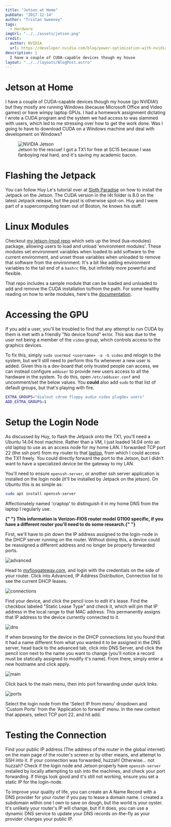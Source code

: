 ```yaml
---
title: "Jetson at Home"
pubDate: "2017-12-14"
author: "Tristan Sweeney"
tags:
  - Hardware
imgUrl: "../../assets/jetson.png"
credit:
  author: NVIDIA
  url: https://developer.nvidia.com/blog/power-optimization-with-nvidia-jetson/
description: |
  I have a couple of CUDA-capable devices though my house
layout: "../../layouts/BlogPost.astro"
---
```




# Jetson at Home

I have a couple of CUDA-capable devices though my house (go NVIDIA!) but they
mostly are running Windows (because Microsoft Office and Video games) or have
wimpy laptop GPUs. I had a homework assignment dictating I wrote a CUDA program
and the system we had access to was slammed with users, which led to me
stressing over how to get the work done. Was I going to have to download CUDA
on a Windows machine and deal with development on Windows?

<figure>
  <img
    src="https://developer.nvidia.com/sites/default/files/akamai/embedded/images/jetsontx1/JetsonTX1_DevKit_3Quarter_ON.png"
    alt="NVIDIA Jetson"
  />
  <figcaption>
    Jetson to the rescue! I got a TX1 for free at SC15 because I was fanboying
    real hard, and it's saving my academic bacon.
  </figcaption>
</figure>

# Flashing the Jetpack

You can follow Huy Le's tutorial over at [Sloth Paradise](https://www.slothparadise.com/setup-cuda-7-0-nvidia-jetson-tx1-jetpack-detailed/)
on how to install the Jetpack on the Jetson. The CUDA version in the l4t folder
is 8.0 on the latest Jetpack release, but the post is otherwise spot-on. Huy and
I were part of a supercomputing team out of Boston, he knows his stuff.

# Linux Modules

Checkout [my jetson-lmod repo](https://github.com/sweeneytr/jetson-lmod)
which sets up the lmod (lua-modules) package, allowing users to load and
unload 'environment modules'. These modules set environment variables when
loaded to add software to the current environment, and unset those variables
when unloaded to remove that software from the environment. It's a bit like
adding environment variables to the tail end of a `bashrc` file, but infinitely
more powerful and flexible.

That repo includes a sample module that can be loaded and unloaded to add and
remove the CUDA installation to/from the path. For some healthy reading on how
to write modules, here's the [documentation](https://lmod.readthedocs.io/en/latest/).

# Accessing the GPU

If you add a user, you'll be troubled to find that any attempt to run CUDA by
them is met with a friendly "No device found" error. This was due to the user
not being a member of the `video` group, which controls access to the graphics
devices.

To fix this, simply `sudo usermod <username> -a -G video` and relogin to the
system, but we'll still need to perform this fix whenever a new user is added.
Given this is a dev-board that only trusted people can access, we can instead
configure `adduser` to provide new users access to all the hardware in
the system. To do this, open `/etc/adduser.conf` and uncomment/set the below
values. You <b>could</b> also add `sudo` to that list of default groups, but
that's playing with fire.

```bash
EXTRA_GROUPS="dialout cdrom floppy audio video plugdev users"
ADD_EXTRA_GROUPS=1
```

# Setup the Login Node

As discussed by Huy, to flash the Jetpack onto the TX1, you'll need a Ubuntu
14.04 host machine. Rather than a VM, I just loaded 14.04 onto an old laptop to
use as an access node for my home LAN. I forwarded TCP port 22 (the ssh port)
from my router to that <u data-qtip="craptop">laptop</u>, from which I could
access the TX1 freely. You could directly forward the port to the Jetson, but
I didn't want to have a specialized device be the gateway to my LAN.

You'll need to ensure `openssh-server`, or another ssh server application is
installed on the login node (it'll be installed by Jetpack on the jetson). On
Ubuntu this is as simple as:

```bash
sudo apt install openssh-server
```

<p id="craptop" class="qtip-tip">
  Affectionately named 'craptop' to distinguish it in my home DNS from the
  laptop I regularly use.
</p>

<b>
  {" "}
  This information is Verizon-FIOS router model G1100 specific, if you have a different
  router you'll need to do some research.{" "}
</b>

First, we'll have to pin down the IP address assigned to the login-node in the
DHCP server running on the router. Without doing this, a device could be
reassigned a different address and no longer be properly forwarded ports.

<img src="/images/jetson_at_home/advanced.PNG" alt="advanced" />

Head to [myfiosgateway.com](myfiosgateway.com), and login with the credentials
on the side of your router. Click into Advanced, IP Address Distribution,
Connection list to see the current DHCP leases.

<img src="/images/jetson_at_home/connections.PNG" alt="connections" />

Find your device, and click the pencil icon to edit it's lease. Find the
checkbox labeled "Static Lease Type" and check it, which will pin that IP
address in the local range to that MAC address. This permanently assigns that IP
address to the device currently connected to it.

<img src="/images/jetson_at_home/dns.PNG" alt="dns" />

If when browsing for the device in the DHCP connections list you found that it
had a name different from what you wanted it to be assigned in the DNS server,
head back to the advanced tab, click into DNS Server, and click the pencil icon
next to the name you want to change (you'll notice a record must be statically
assigned to modify it's name). From there, simply enter a new hostname and
click apply.

<img src="/images/jetson_at_home/main.PNG" alt="main" />

Click back to the main menu, then into port forwarding under quick links.

<Image src={ports} alt="ports" />

Select the login node from the 'Select IP from menu' dropdown and 'Custom Ports'
from the 'Application to forward' menu. In the new context that appears, select
TCP port 22, and hit add.

# Testing the Connection

Find your public IP address (The address of the router in the global internet)
on the main page of the router's screen or by other means, and attempt to SSH
into it. If your connection was forwarded, huzzah! Otherwise... not huzzah?
Check if the login node and Jetson properly have `openssh-server` installed by
locally attempting to ssh into the machines, and check your port forwarding. If
things look good and it's still not working, ensure you set a static IP for the
login-node.

To improve your quality of life, you can create an A Name Record with a DNS
provider for your router if you pay to lease a domain name. I created a
subdomain within one I own to save on dough, but the world is your oyster. It's
unlikely your router's IP will change, but if it does, you can use a dynamic DNS
service to update your DNS records on-the-fly as your provider changes your
public IP.
